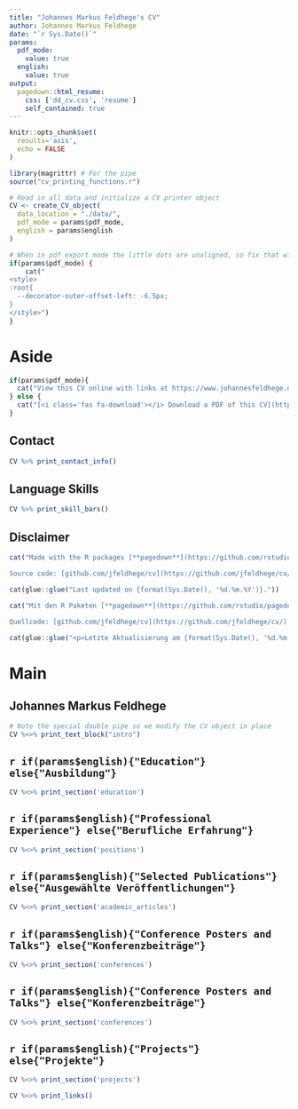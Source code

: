 ```yaml
---
title: "Johannes Markus Feldhege's CV"
author: Johannes Markus Feldhege
date: "`r Sys.Date()`"
params:
  pdf_mode:
    value: true
  english:
    value: true
output:
  pagedown::html_resume:
    css: ['dd_cv.css', 'resume']
    self_contained: true
---
```


```r
knitr::opts_chunk$set(
  results='asis', 
  echo = FALSE
)

library(magrittr) # For the pipe
source("cv_printing_functions.r")

# Read in all data and initialize a CV printer object
CV <- create_CV_object(
  data_location = "./data/",  
  pdf_mode = params$pdf_mode,
  english = params$english
)

```


```r
# When in pdf export mode the little dots are unaligned, so fix that with some conditional CSS.
if(params$pdf_mode) {
    cat("
<style>
:root{
  --decorator-outer-offset-left: -6.5px;
}
</style>")
}
```


Aside
================================================================================


```r
if(params$pdf_mode){
  cat("View this CV online with links at https://www.johannesfeldhege.de/cv/")
} else {
  cat("[<i class='fas fa-download'></i> Download a PDF of this CV](https://www.johannesfeldhege.de/assets/CV_Johannes_Feldhege.pdf)")
}
```

Contact {#contact}
--------------------------------------------------------------------------------

```r
CV %>% print_contact_info()
```



Language Skills {#skills}
--------------------------------------------------------------------------------

```r
CV %>% print_skill_bars()
```



Disclaimer {#disclaimer}
--------------------------------------------------------------------------------

```r
cat("Made with the R packages [**pagedown**](https://github.com/rstudio/pagedown) and [**datadrivencv**](https://github.com/nstrayer/datadrivencv). 

Source code: [github.com/jfeldhege/cv](https://github.com/jfeldhege/cv/).\n")

cat(glue::glue("Last updated on {format(Sys.Date(), '%d.%m.%Y')}."))
```

```r
cat("Mit den R Paketen [**pagedown**](https://github.com/rstudio/pagedown) und [**datadrivencv**](https://github.com/nstrayer/datadrivencv) erstellt. 

Quellcode: [github.com/jfeldhege/cv](https://github.com/jfeldhege/cv/).")

cat(glue::glue("<p>Letzte Aktualisierung am {format(Sys.Date(), '%d.%m.%Y')}.</p>"))
```



Main
================================================================================

Johannes Markus Feldhege {#title}
--------------------------------------------------------------------------------

```r
# Note the special double pipe so we modify the CV object in place
CV %<>% print_text_block("intro") 
```



`r if(params$english){"Education"} else{"Ausbildung"}` {data-icon=graduation-cap data-concise=true}
--------------------------------------------------------------------------------

```r
CV %<>% print_section('education')
```

`r if(params$english){"Professional Experience"} else{"Berufliche Erfahrung"}` {data-icon=suitcase}
--------------------------------------------------------------------------------

```r
CV %<>% print_section('positions')
```


`r if(params$english){"Selected Publications"} else{"Ausgewählte Veröffentlichungen"}` {data-icon=book}
--------------------------------------------------------------------------------

```r
CV %<>% print_section('academic_articles')
```


`r if(params$english){"Conference Posters and Talks"} else{"Konferenzbeiträge"}`  {data-icon=chalkboard-teacher}
--------------------------------------------------------------------------------

```r
CV %<>% print_section('conferences')
```

`r if(params$english){"Conference Posters and Talks"} else{"Konferenzbeiträge"}`  {data-icon=chalkboard-teacher}
--------------------------------------------------------------------------------

```r
CV %<>% print_section('conferences')
```



`r if(params$english){"Projects"} else{"Projekte"}` {data-icon=laptop}
--------------------------------------------------------------------------------

```r
CV %<>% print_section('projects')
```


```r
CV %<>% print_links()
```

<br>
